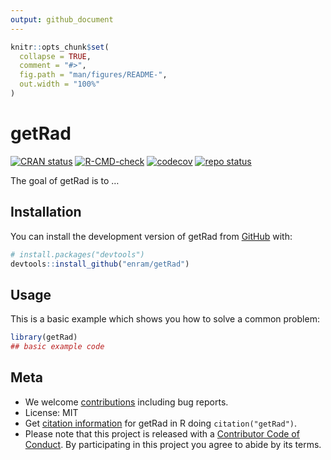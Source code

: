 ```yaml
---
output: github_document
---
```


<!-- README.md is generated from README.Rmd. Please edit that file -->

```r
knitr::opts_chunk$set(
  collapse = TRUE,
  comment = "#>",
  fig.path = "man/figures/README-",
  out.width = "100%"
)
```

# getRad

<!-- badges: start -->
[![CRAN status](https://www.r-pkg.org/badges/version/getRad)](https://CRAN.R-project.org/package=getRad)
[![R-CMD-check](https://github.com/enram/getRad/actions/workflows/R-CMD-check.yaml/badge.svg)](https://github.com/enram/getRad/actions/workflows/R-CMD-check.yaml)
[![codecov](https://codecov.io/gh/enram/getRad/branch/main/graph/badge.svg)](https://app.codecov.io/gh/enram/getRad/)
[![repo status](https://www.repostatus.org/badges/latest/wip.svg)](https://www.repostatus.org/#wip)
<!-- badges: end -->

The goal of getRad is to ...

## Installation

You can install the development version of getRad from [GitHub](https://github.com/) with:

``` r
# install.packages("devtools")
devtools::install_github("enram/getRad")
```

## Usage

This is a basic example which shows you how to solve a common problem:

```r
library(getRad)
## basic example code
```

## Meta

- We welcome [contributions](https://enram.github.io/getRad/CONTRIBUTING.html) including bug reports.
- License: MIT
- Get [citation information](https://enram.github.io/getRad/authors.html#citation) for getRad in R doing `citation("getRad")`.
- Please note that this project is released with a [Contributor Code of Conduct](https://enram.github.io/getRad/CODE_OF_CONDUCT.html). By participating in this project you agree to abide by its terms.
